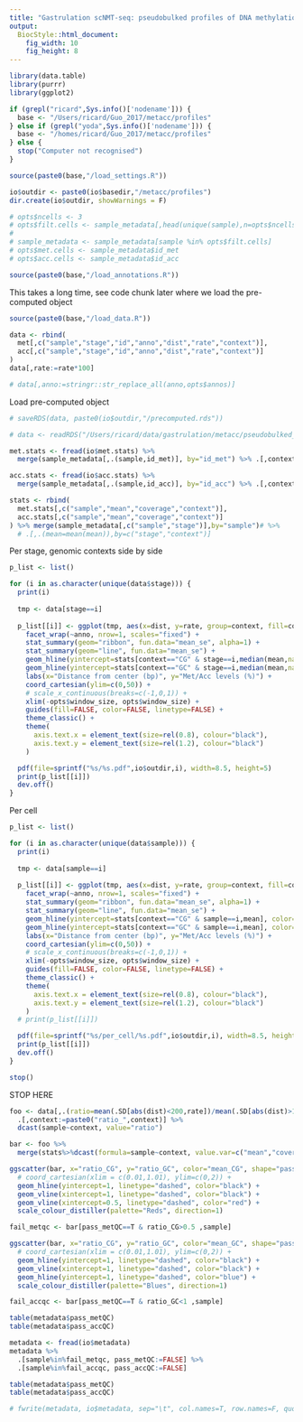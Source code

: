 ```yaml
---
title: "Gastrulation scNMT-seq: pseudobulked profiles of DNA methylation and chromatin accessibility"
output: 
  BiocStyle::html_document: 
    fig_width: 10
    fig_height: 8
---
```


```r
library(data.table)
library(purrr)
library(ggplot2)
```

<!-- Define I/O and options -->
```r
if (grepl("ricard",Sys.info()['nodename'])) {
  base <- "/Users/ricard/Guo_2017/metacc/profiles"
} else if (grepl("yoda",Sys.info()['nodename'])) {
  base <- "/homes/ricard/Guo_2017/metacc/profiles"
} else {
  stop("Computer not recognised")
}

source(paste0(base,"/load_settings.R"))

io$outdir <- paste0(io$basedir,"/metacc/profiles")
dir.create(io$outdir, showWarnings = F)
```

<!-- (ONLY FOR TESTING) Subset cells to reduce memory burden -->
```r
# opts$ncells <- 3
# opts$filt.cells <- sample_metadata[,head(unique(sample),n=opts$ncells),by="stage"] %>% .$V1
# 
# sample_metadata <- sample_metadata[sample %in% opts$filt.cells]
# opts$met.cells <- sample_metadata$id_met
# opts$acc.cells <- sample_metadata$id_acc
```

<!-- Load genomic annotations -->
```r
source(paste0(base,"/load_annotations.R"))
```

<!-- Load data -->
This takes a long time, see code chunk later where we load the pre-computed object
```r
source(paste0(base,"/load_data.R"))
```

<!-- Merge DNA methylation and chromatin acessibility data -->
```r
data <- rbind(
  met[,c("sample","stage","id","anno","dist","rate","context")],
  acc[,c("sample","stage","id","anno","dist","rate","context")]
)
data[,rate:=rate*100]
```

<!-- Rename genomic contexts -->
```r
# data[,anno:=stringr::str_replace_all(anno,opts$annos)]
```

Load pre-computed object
```r
# saveRDS(data, paste0(io$outdir,"/precomputed.rds"))

# data <- readRDS("/Users/ricard/data/gastrulation/metacc/pseudobulked_profiles/lineage_enhancers/data.rds")
```

<!-- Load genome-wide global methylation and accessibility rates -->
```r
met.stats <- fread(io$met.stats) %>%
  merge(sample_metadata[,.(sample,id_met)], by="id_met") %>% .[,context:="CG"]

acc.stats <- fread(io$acc.stats) %>%
  merge(sample_metadata[,.(sample,id_acc)], by="id_acc") %>% .[,context:="GC"]

stats <- rbind(
  met.stats[,c("sample","mean","coverage","context")],
  acc.stats[,c("sample","mean","coverage","context")]
) %>% merge(sample_metadata[,c("sample","stage")],by="sample")# %>%
  # .[,.(mean=mean(mean)),by=c("stage","context")]
```


<!-- Plot joint methylation and accessibility profiles -->

Per stage, genomic contexts side by side
```r
p_list <- list()

for (i in as.character(unique(data$stage))) {
  print(i)
  
  tmp <- data[stage==i]
  
  p_list[[i]] <- ggplot(tmp, aes(x=dist, y=rate, group=context, fill=context, color=context)) +
    facet_wrap(~anno, nrow=1, scales="fixed") +
    stat_summary(geom="ribbon", fun.data="mean_se", alpha=1) +
    stat_summary(geom="line", fun.data="mean_se") +
    geom_hline(yintercept=stats[context=="CG" & stage==i,median(mean,na.rm=T)], color="#F37A71", linetype="dashed", alpha=0.75, size=0.75) +
    geom_hline(yintercept=stats[context=="GC" & stage==i,median(mean,na.rm=T)], color="#00BFC4", linetype="dashed", alpha=0.75, size=0.75) +
    labs(x="Distance from center (bp)", y="Met/Acc levels (%)") +
    coord_cartesian(ylim=c(0,50)) +
    # scale_x_continuous(breaks=c(-1,0,1)) +
    xlim(-opts$window_size, opts$window_size) +
    guides(fill=FALSE, color=FALSE, linetype=FALSE) +
    theme_classic() +
    theme(
      axis.text.x = element_text(size=rel(0.8), colour="black"),
      axis.text.y = element_text(size=rel(1.2), colour="black")
    )

  pdf(file=sprintf("%s/%s.pdf",io$outdir,i), width=8.5, height=5)
  print(p_list[[i]])
  dev.off()
}
```


Per cell
```r
p_list <- list()

for (i in as.character(unique(data$sample))) {
  print(i)
  
  tmp <- data[sample==i]
  
  p_list[[i]] <- ggplot(tmp, aes(x=dist, y=rate, group=context, fill=context, color=context)) +
    facet_wrap(~anno, nrow=1, scales="fixed") +
    stat_summary(geom="ribbon", fun.data="mean_se", alpha=1) +
    stat_summary(geom="line", fun.data="mean_se") +
    geom_hline(yintercept=stats[context=="CG" & sample==i,mean], color="#F37A71", linetype="dashed", alpha=0.75, size=0.75) +
    geom_hline(yintercept=stats[context=="GC" & sample==i,mean], color="#00BFC4", linetype="dashed", alpha=0.75, size=0.75) +
    labs(x="Distance from center (bp)", y="Met/Acc levels (%)") +
    coord_cartesian(ylim=c(0,50)) +
    # scale_x_continuous(breaks=c(-1,0,1)) +
    xlim(-opts$window_size, opts$window_size) +
    guides(fill=FALSE, color=FALSE, linetype=FALSE) +
    theme_classic() +
    theme(
      axis.text.x = element_text(size=rel(0.8), colour="black"),
      axis.text.y = element_text(size=rel(1.2), colour="black")
    )
  # print(p_list[[i]])

  pdf(file=sprintf("%s/per_cell/%s.pdf",io$outdir,i), width=8.5, height=5)
  print(p_list[[i]])
  dev.off()
}
```

```r
stop()
```

STOP HERE


```r
foo <- data[,.(ratio=mean(.SD[abs(dist)<200,rate])/mean(.SD[abs(dist)>1800,rate])), by=c("sample","context")] %>%
  .[,context:=paste0("ratio_",context)] %>%
  dcast(sample~context, value="ratio")

bar <- foo %>% 
  merge(stats%>%dcast(formula=sample~context, value.var=c("mean","coverage")), by="sample")
```


```r
ggscatter(bar, x="ratio_CG", y="ratio_GC", color="mean_CG", shape="pass_metQC") +
  # coord_cartesian(xlim = c(0.01,1.01), ylim=c(0,2)) +
  geom_hline(yintercept=1, linetype="dashed", color="black") +
  geom_vline(xintercept=1, linetype="dashed", color="black") +
  geom_vline(xintercept=0.5, linetype="dashed", color="red") +
  scale_colour_distiller(palette="Reds", direction=1)

fail_metqc <- bar[pass_metQC==T & ratio_CG>0.5 ,sample]
```

```r
ggscatter(bar, x="ratio_CG", y="ratio_GC", color="mean_GC", shape="pass_accQC") +
  # coord_cartesian(xlim = c(0.01,1.01), ylim=c(0,2)) +
  geom_hline(yintercept=1, linetype="dashed", color="black") +
  geom_vline(xintercept=1, linetype="dashed", color="black") +
  geom_hline(yintercept=1, linetype="dashed", color="blue") +
  scale_colour_distiller(palette="Blues", direction=1)

fail_accqc <- bar[pass_metQC==T & ratio_GC<1 ,sample]
```

```r
table(metadata$pass_metQC)
table(metadata$pass_accQC)
```

```r
metadata <- fread(io$metadata)
metadata %>%
  .[sample%in%fail_metqc, pass_metQC:=FALSE] %>%
  .[sample%in%fail_accqc, pass_accQC:=FALSE]
```

```r
table(metadata$pass_metQC)
table(metadata$pass_accQC)
```

```r
# fwrite(metadata, io$metadata, sep="\t", col.names=T, row.names=F, quote=F, na="NA")
```

